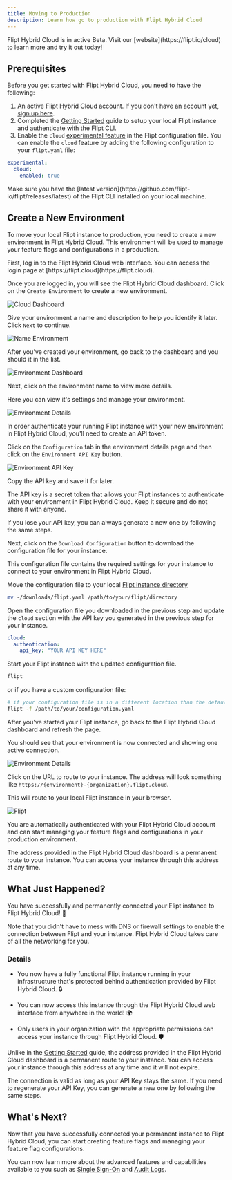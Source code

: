 ```yaml
---
title: Moving to Production
description: Learn how go to production with Flipt Hybrid Cloud
---
```


<Info>
  Flipt Hybrid Cloud is in active Beta. Visit our [website](https://flipt.io/cloud) to learn more and try it out today!
</Info>

## Prerequisites

Before you get started with Flipt Hybrid Cloud, you need to have the following:

1. An active Flipt Hybrid Cloud account. If you don't have an account yet, [sign up here](https://flipt.cloud).
2. Completed the [Getting Started](/cloud/guides/getting-started) guide to setup your local Flipt instance and authenticate with the Flipt CLI.
3. Enable the `cloud` [experimental feature](/configuration/experimental) in the Flipt configuration file. You can enable the `cloud` feature by adding the following configuration to your `flipt.yaml` file:

```yaml
experimental:
  cloud:
    enabled: true
```

<Note>
  Make sure you have the [latest
  version](https://github.com/flipt-io/flipt/releases/latest) of the Flipt CLI
  installed on your local machine.
</Note>

## Create a New Environment

To move your local Flipt instance to production, you need to create a new environment in Flipt Hybrid Cloud. This environment will be used to manage your feature flags and configurations in a production.

<Steps>
  <Step title="Login to Hybrid Cloud">
  First, log in to the Flipt Hybrid Cloud web interface. You can access the login page at [https://flipt.cloud](https://flipt.cloud).
  
  </Step>
  <Step title="Create a New Environment">

Once you are logged in, you will see the Flipt Hybrid Cloud dashboard. Click on the `Create Environment` to create a new environment.

![Cloud Dashboard](/images/cloud/guides/production/dashboard.png)

  </Step>
  <Step title="Name Your Environment">

Give your environment a name and description to help you identify it later. Click `Next` to continue.

![Name Environment](/images/cloud/guides/production/environment-form.png)

  </Step>
  <Step title="View Environment">

After you've created your environment, go back to the dashboard and you should it in the list.

![Environment Dashboard](/images/cloud/guides/production/environments.png)

Next, click on the environment name to view more details.

Here you can view it's settings and manage your environment.

![Environment Details](/images/cloud/guides/production/environment-details.png)

  </Step>
  <Step title="Create an Environment API Key">

In order authenticate your running Flipt instance with your new environment in Flipt Hybrid Cloud, you'll need to create an API token.

Click on the `Configuration` tab in the environment details page and then click on the `Environment API Key` button.

![Environment API Key](/images/cloud/guides/production/environment-api-key.png)

Copy the API key and save it for later.

<Warning>
  The API key is a secret token that allows your Flipt instances to authenticate with your environment in Flipt Hybrid Cloud. Keep it secure and do not share it with anyone.

If you lose your API key, you can always generate a new one by following the same steps.

</Warning>

  </Step>
  <Step title="Download Configuration">

Next, click on the `Download Configuration` button to download the configuration file for your instance.

This configuration file contains the required settings for your instance to connect to your environment in Flipt Hybrid Cloud.

Move the configuration file to your local [Flipt instance directory](/configuration/overview#configuration-file)

```bash
mv ~/downloads/flipt.yaml /path/to/your/flipt/directory
```

  </Step>

  <Step title="Update Configuration">

Open the configuration file you downloaded in the previous step and update the `cloud` section with the API key you generated in the previous step for your instance.

```yaml
cloud:
  authentication:
    api_key: "YOUR API KEY HERE"
```

  </Step>

  <Step title="Start Flipt">

Start your Flipt instance with the updated configuration file.

```bash
flipt
```

or if you have a custom configuration file:

```bash
# if your configuration file is in a different location than the default
flipt -f /path/to/your/configuration.yaml
```

  </Step>

  <Step title="Refresh Environment Details">

After you've started your Flipt instance, go back to the Flipt Hybrid Cloud dashboard and refresh the page.

You should see that your environment is now connected and showing one active connection.

![Environment Details](/images/cloud/guides/production/environment-connected.png)

  </Step>

  <Step title="Route to Your Instance">

Click on the URL to route to your instance. The address will look something like `https://{environment}-{organization}.flipt.cloud`.

This will route to your local Flipt instance in your browser.

![Flipt](/images/cloud/guides/production/flipt.png)

You are automatically authenticated with your Flipt Hybrid Cloud account and can start managing your feature flags and configurations in your production environment.

  <Info>
    The address provided in the Flipt Hybrid Cloud dashboard is a permanent route to your instance. You can access your instance through this address at any time.
  </Info>
  </Step>
</Steps>

## What Just Happened?

You have successfully and permanently connected your Flipt instance to Flipt Hybrid Cloud! 🎉

<Check>
  Note that you didn't have to mess with DNS or firewall settings to enable the
  connection between Flipt and your instance. Flipt Hybrid Cloud takes care of
  all the networking for you.
</Check>

### Details

- You now have a fully functional Flipt instance running in your infrastructure that's protected behind authentication provided by Flipt Hybrid Cloud. 🔒

- You can now access this instance through the Flipt Hybrid Cloud web interface from anywhere in the world! 🌍

- Only users in your organization with the appropriate permissions can access your instance through Flipt Hybrid Cloud. 🛡️

Unlike in the [Getting Started](/cloud/guides/getting-started) guide, the address provided in the Flipt Hybrid Cloud dashboard is a permanent route to your instance. You can access your instance through this address at any time and it will not expire.

<Note>
  The connection is valid as long as your API Key stays the same. If you need to
  regenerate your API Key, you can generate a new one by following the same
  steps.
</Note>

## What's Next?

Now that you have successfully connected your permanent instance to Flipt Hybrid Cloud, you can start creating feature flags and managing your feature flag configurations.

You can now learn more about the advanced features and capabilities available to you such as [Single Sign-On](/cloud/features/authentication) and [Audit Logs](/cloud/features/audit-logs).
